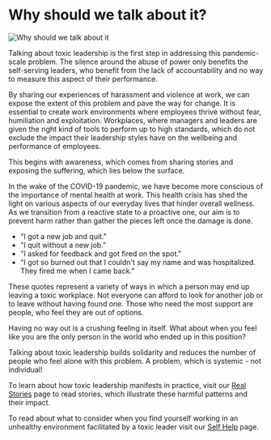 # Why should we talk about it?

![Why should we talk about it](/images/getting_informed/Why_we_should_talk_about_it.svg)

Talking about toxic leadership is the first step in addressing this pandemic-scale problem. The silence around the abuse of power only benefits the self-serving leaders, who benefit from the lack of accountability and no way to measure this aspect of their performance.

By sharing our experiences of harassment and violence at work, we can expose the extent of this problem and pave the way for change. It is essential to create work environments where employees thrive without fear, humiliation and exploitation. Workplaces, where managers and leaders are given the right kind of tools to perform up to high standards, which do not exclude the impact their leadership styles have on the wellbeing and performance of employees.

This begins with awareness, which comes from sharing stories and exposing the suffering, which lies below the surface.

In the wake of the COVID-19 pandemic, we have become more conscious of the importance of mental health at work. This health crisis has shed the light on various aspects of our everyday lives that hinder overall wellness. As we transition from a reactive state to a proactive one, our aim is to prevent harm rather than gather the pieces left once the damage is done.

- "I got a new job and quit."
- "I quit without a new job."
- "I asked for feedback and got fired on the spot."
- "I got so burned out that I couldn't say my name and was hospitalized. They fired me when I came back."

These quotes represent a variety of ways in which a person may end up leaving a toxic workplace. Not everyone can afford to look for another job or to leave without having found one. Those who need the most support are people, who feel they are out of options.

Having no way out is a crushing feeling in itself. What about when you feel like you are the only person in the world who ended up in this position?

Talking about toxic leadership builds solidarity and reduces the number of people who feel alone with this problem. A problem, which is systemic - not individual!

To learn about how toxic leadership manifests in practice, visit our [Real Stories](https://www.toxicleadershipvent.com/experiences) page to read stories, which illustrate these harmful patterns and their impact.

To read about what to consider when you find yourself working in an unhealthy environment facilitated by a toxic leader visit our [Self Help](https://www.toxicleadershipvent.com/support) page.

